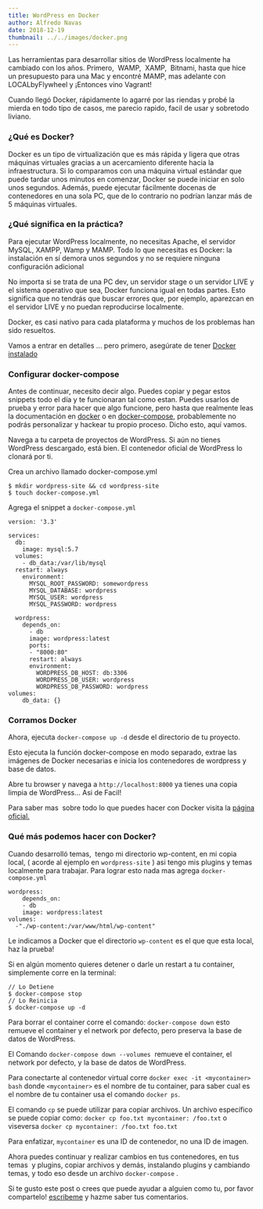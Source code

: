 ```yaml
---
title: WordPress en Docker
author: Alfredo Navas
date: 2018-12-19
thumbnail: ../../images/docker.png
---
```


Las herramientas para desarrollar sitios de WordPress localmente ha cambiado con los años. Primero,  WAMP,  XAMP,  Bitnami, hasta que hice un presupuesto para una Mac y encontré MAMP, mas adelante con  LOCALbyFlywheel y ¡Entonces vino Vagrant!

Cuando llegó Docker, rápidamente lo agarré por las riendas y probé la mierda en todo tipo de casos, me parecio rapido, facil de usar y sobretodo liviano.

### ¿Qué es Docker?

Docker es un tipo de virtualización que es más rápida y ligera que otras máquinas virtuales gracias a un acercamiento diferente hacia la infraestructura. Si lo comparamos con una máquina virtual estándar que puede tardar unos minutos en comenzar, Docker se puede iniciar en solo unos segundos. Además, puede ejecutar fácilmente docenas de contenedores en una sola PC, que de lo contrario no podrían lanzar más de 5 máquinas virtuales.

### ¿Qué significa en la práctica?

Para ejecutar WordPress localmente, no necesitas Apache, el servidor MySQL, XAMPP, Wamp y MAMP. Todo lo que necesitas es Docker: la instalación en sí demora unos segundos y no se requiere ninguna configuración adicional

No importa si se trata de una PC dev, un servidor stage o un servidor LIVE y el sistema operativo que sea, Docker funciona igual en todas partes. Esto significa que no tendrás que buscar errores que, por ejemplo, aparezcan en el servidor LIVE y no puedan reproducirse localmente.

Docker, es casi nativo para cada plataforma y muchos de los problemas han sido resueltos.

Vamos a entrar en detalles ... pero primero, asegúrate de tener [Docker instalado](https://hub.docker.com/editions/community/docker-ce-desktop-mac)

### Configurar docker-compose

Antes de continuar, necesito decir algo. Puedes copiar y pegar estos snippets todo el día y te funcionaran tal como estan. Puedes usarlos de prueba y error para hacer que algo funcione, pero hasta que realmente leas la documentación en [docker](https://docs.docker.com/engine/reference/commandline/) o en [docker-compose](https://docs.docker.com/compose/overview/), probablemente no podrás personalizar y hackear tu propio proceso. Dicho esto, aquí vamos.

Navega a tu carpeta de proyectos de WordPress. Si aún no tienes WordPress descargado, está bien. El contenedor oficial de WordPress lo clonará por ti.

Crea un archivo llamado docker-compose.yml

```
$ mkdir wordpress-site && cd wordpress-site
$ touch docker-compose.yml
```

Agrega el snippet a ```docker-compose.yml```

```
version: '3.3'

services:
  db:
    image: mysql:5.7
  volumes:
    - db_data:/var/lib/mysql
  restart: always
    environment:
      MYSQL_ROOT_PASSWORD: somewordpress
      MYSQL_DATABASE: wordpress
      MYSQL_USER: wordpress
      MYSQL_PASSWORD: wordpress

  wordpress:
    depends_on:
      - db
      image: wordpress:latest
      ports:
      - "8000:80"
      restart: always
      environment:
        WORDPRESS_DB_HOST: db:3306
        WORDPRESS_DB_USER: wordpress
        WORDPRESS_DB_PASSWORD: wordpress
volumes:
    db_data: {}
```

### Corramos Docker

Ahora, ejecuta ```docker-compose up -d``` desde el directorio de tu proyecto.

Esto ejecuta la función docker-compose en modo separado, extrae las imágenes de Docker necesarias e inicia los contenedores de wordpress y base de datos.

Abre tu browser y navega a ```http://localhost:8000``` ya tienes una copia limpia de WordPress... Asi de Facil!

Para saber mas  sobre todo lo que puedes hacer con Docker visita la [página oficial.](https://docs.docker.com/compose/)

### Qué más podemos hacer con Docker?

Cuando desarrolló temas,  tengo mi directorio wp-content, en mi copia local, ( acorde al ejemplo en ```wordpress-site``` ) asi tengo mis plugins y temas localmente para trabajar. Para lograr esto nada mas agrega ```docker-compose.yml```

```
wordpress:
    depends_on:
    - db
    image: wordpress:latest
volumes:
  -"./wp-content:/var/www/html/wp-content"
```

Le indicamos a Docker que el directorio ```wp-content``` es el que que esta local, haz la prueba!

Si en algún momento quieres detener o darle un restart a tu container, simplemente corre en la terminal:

```
// Lo Detiene
$ docker-compose stop
// Lo Reinicia
$ docker-compose up -d
```

Para borrar el container corre el comando: ```docker-compose down``` esto remueve el container y el network por defecto, pero preserva la base de datos de WordPress.

El Comando ```docker-compose down --volumes```  remueve el container, el network por defecto, y la base de datos de WordPress.

Para conectarte al contenedor virtual corre ```docker exec -it <mycontainer> bash``` donde ```<mycontainer>``` es el nombre de tu container, para saber cual es el nombre de tu container usa el comando `docker ps`.

El comando ```cp``` se puede utilizar para copiar archivos. Un archivo específico se puede copiar como: ```docker cp foo.txt mycontainer: /foo.txt``` o viseversa ```docker cp mycontainer: /foo.txt foo.txt```

Para enfatizar, ```mycontainer``` es una ID de contenedor, no una ID de imagen.

Ahora puedes continuar y realizar cambios en tus contenedores, en tus temas  y plugins, copiar archivos y demás, instalando plugins y cambiando temas, y todo eso desde un archivo ```docker-compose``` .

Si te gusto este post o crees que puede ayudar a alguien como tu, por favor compartelo! [escribeme](mailto:elpuas@gmail.com) y hazme saber tus comentarios.
